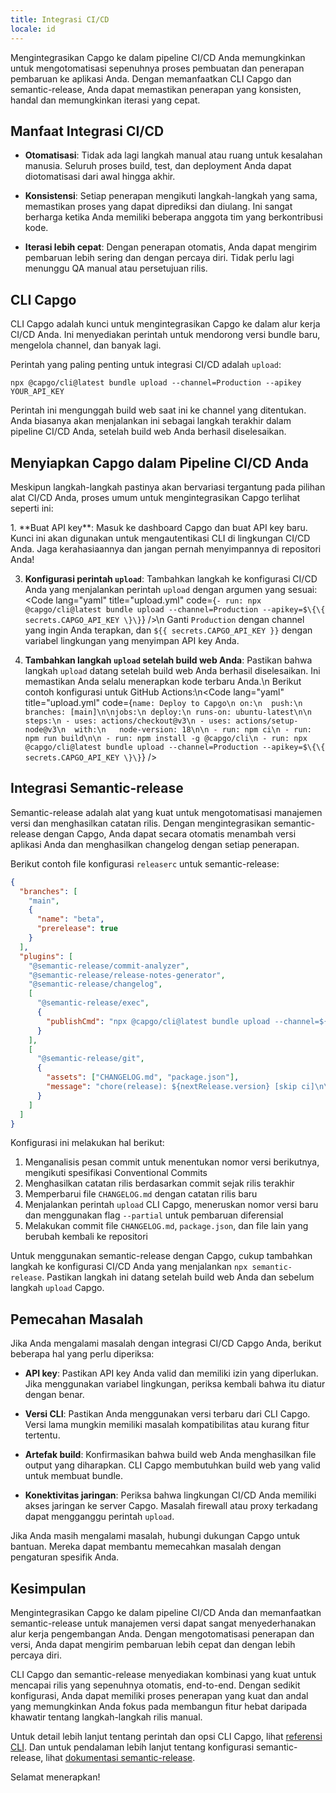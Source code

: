 ```yaml
---
title: Integrasi CI/CD
locale: id
---
```



Mengintegrasikan Capgo ke dalam pipeline CI/CD Anda memungkinkan untuk mengotomatisasi sepenuhnya proses pembuatan dan penerapan pembaruan ke aplikasi Anda. Dengan memanfaatkan CLI Capgo dan semantic-release, Anda dapat memastikan penerapan yang konsisten, handal dan memungkinkan iterasi yang cepat.

## Manfaat Integrasi CI/CD

- **Otomatisasi**: Tidak ada lagi langkah manual atau ruang untuk kesalahan manusia. Seluruh proses build, test, dan deployment Anda dapat diotomatisasi dari awal hingga akhir.

- **Konsistensi**: Setiap penerapan mengikuti langkah-langkah yang sama, memastikan proses yang dapat diprediksi dan diulang. Ini sangat berharga ketika Anda memiliki beberapa anggota tim yang berkontribusi kode.

- **Iterasi lebih cepat**: Dengan penerapan otomatis, Anda dapat mengirim pembaruan lebih sering dan dengan percaya diri. Tidak perlu lagi menunggu QA manual atau persetujuan rilis.

## CLI Capgo

CLI Capgo adalah kunci untuk mengintegrasikan Capgo ke dalam alur kerja CI/CD Anda. Ini menyediakan perintah untuk mendorong versi bundle baru, mengelola channel, dan banyak lagi.

Perintah yang paling penting untuk integrasi CI/CD adalah `upload`:

```shell
npx @capgo/cli@latest bundle upload --channel=Production --apikey YOUR_API_KEY
```

Perintah ini mengunggah build web saat ini ke channel yang ditentukan. Anda biasanya akan menjalankan ini sebagai langkah terakhir dalam pipeline CI/CD Anda, setelah build web Anda berhasil diselesaikan.

## Menyiapkan Capgo dalam Pipeline CI/CD Anda

Meskipun langkah-langkah pastinya akan bervariasi tergantung pada pilihan alat CI/CD Anda, proses umum untuk mengintegrasikan Capgo terlihat seperti ini:

<Steps>
1. **Buat API key**: Masuk ke dashboard Capgo dan buat API key baru. Kunci ini akan digunakan untuk mengautentikasi CLI di lingkungan CI/CD Anda. Jaga kerahasiaannya dan jangan pernah menyimpannya di repositori Anda!

3. **Konfigurasi perintah `upload`**: Tambahkan langkah ke konfigurasi CI/CD Anda yang menjalankan perintah `upload` dengan argumen yang sesuai: <Code lang="yaml" title="upload.yml" code={`- run: npx @capgo/cli@latest bundle upload --channel=Production --apikey=$\{\{ secrets.CAPGO_API_KEY \}\}`} />\n Ganti `Production` dengan channel yang ingin Anda terapkan, dan `${{ secrets.CAPGO_API_KEY }}` dengan variabel lingkungan yang menyimpan API key Anda.

4. **Tambahkan langkah `upload` setelah build web Anda**: Pastikan bahwa langkah `upload` datang setelah build web Anda berhasil diselesaikan. Ini memastikan Anda selalu menerapkan kode terbaru Anda.\n  Berikut contoh konfigurasi untuk GitHub Actions:\n<Code lang="yaml" title="upload.yml" code={`name: Deploy to Capgo\n on:\n  push:\n   branches: [main]\n\njobs:\n deploy:\n runs-on: ubuntu-latest\n\n steps:\n - uses: actions/checkout@v3\n - uses: actions/setup-node@v3\n  with:\n   node-version: 18\n\n - run: npm ci\n - run: npm run build\n\n - run: npm install -g @capgo/cli\n - run: npx @capgo/cli@latest bundle upload --channel=Production --apikey=$\{\{ secrets.CAPGO_API_KEY \}\}`} />

</Steps>

## Integrasi Semantic-release

Semantic-release adalah alat yang kuat untuk mengotomatisasi manajemen versi dan menghasilkan catatan rilis. Dengan mengintegrasikan semantic-release dengan Capgo, Anda dapat secara otomatis menambah versi aplikasi Anda dan menghasilkan changelog dengan setiap penerapan.

Berikut contoh file konfigurasi `releaserc` untuk semantic-release:

```json
{
  "branches": [
    "main",
    {
      "name": "beta",
      "prerelease": true
    }
  ],
  "plugins": [
    "@semantic-release/commit-analyzer",
    "@semantic-release/release-notes-generator",
    "@semantic-release/changelog",
    [
      "@semantic-release/exec",
      {
        "publishCmd": "npx @capgo/cli@latest bundle upload --channel=${nextRelease.channel} --apikey YOUR_API_KEY --partial"
      }
    ],
    [
      "@semantic-release/git",
      {
        "assets": ["CHANGELOG.md", "package.json"],
        "message": "chore(release): ${nextRelease.version} [skip ci]\n\n${nextRelease.notes}"
      }
    ]
  ]
}
```

Konfigurasi ini melakukan hal berikut:

1. Menganalisis pesan commit untuk menentukan nomor versi berikutnya, mengikuti spesifikasi Conventional Commits
2. Menghasilkan catatan rilis berdasarkan commit sejak rilis terakhir
3. Memperbarui file `CHANGELOG.md` dengan catatan rilis baru
4. Menjalankan perintah `upload` CLI Capgo, meneruskan nomor versi baru dan menggunakan flag `--partial` untuk pembaruan diferensial
5. Melakukan commit file `CHANGELOG.md`, `package.json`, dan file lain yang berubah kembali ke repositori

Untuk menggunakan semantic-release dengan Capgo, cukup tambahkan langkah ke konfigurasi CI/CD Anda yang menjalankan `npx semantic-release`. Pastikan langkah ini datang setelah build web Anda dan sebelum langkah `upload` Capgo.

## Pemecahan Masalah

Jika Anda mengalami masalah dengan integrasi CI/CD Capgo Anda, berikut beberapa hal yang perlu diperiksa:

- **API key**: Pastikan API key Anda valid dan memiliki izin yang diperlukan. Jika menggunakan variabel lingkungan, periksa kembali bahwa itu diatur dengan benar.

- **Versi CLI**: Pastikan Anda menggunakan versi terbaru dari CLI Capgo. Versi lama mungkin memiliki masalah kompatibilitas atau kurang fitur tertentu.

- **Artefak build**: Konfirmasikan bahwa build web Anda menghasilkan file output yang diharapkan. CLI Capgo membutuhkan build web yang valid untuk membuat bundle.

- **Konektivitas jaringan**: Periksa bahwa lingkungan CI/CD Anda memiliki akses jaringan ke server Capgo. Masalah firewall atau proxy terkadang dapat mengganggu perintah `upload`.

Jika Anda masih mengalami masalah, hubungi dukungan Capgo untuk bantuan. Mereka dapat membantu memecahkan masalah dengan pengaturan spesifik Anda.

## Kesimpulan

Mengintegrasikan Capgo ke dalam pipeline CI/CD Anda dan memanfaatkan semantic-release untuk manajemen versi dapat sangat menyederhanakan alur kerja pengembangan Anda. Dengan mengotomatisasi penerapan dan versi, Anda dapat mengirim pembaruan lebih cepat dan dengan lebih percaya diri.

CLI Capgo dan semantic-release menyediakan kombinasi yang kuat untuk mencapai rilis yang sepenuhnya otomatis, end-to-end. Dengan sedikit konfigurasi, Anda dapat memiliki proses penerapan yang kuat dan andal yang memungkinkan Anda fokus pada membangun fitur hebat daripada khawatir tentang langkah-langkah rilis manual.

Untuk detail lebih lanjut tentang perintah dan opsi CLI Capgo, lihat [referensi CLI](/docs/cli/overview). Dan untuk pendalaman lebih lanjut tentang konfigurasi semantic-release, lihat [dokumentasi semantic-release](https://github.com/semantic-release/semantic-release).

Selamat menerapkan!
